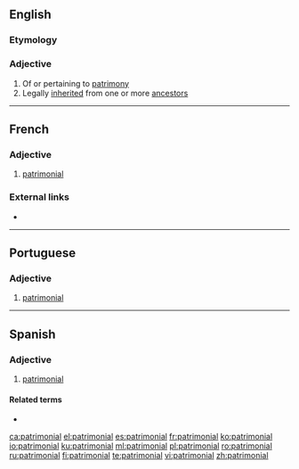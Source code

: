 ==English==

===Etymology===
{{suffix|en|patrimony|al}}

===Adjective===
{{en-adj|-}}

# Of or pertaining to [[patrimony]]
# Legally [[inherited]] from one or more [[ancestor]]s

----

==French==

===Adjective===
{{fr-adj}}

# [[#English|patrimonial]]

===External links===
* {{R:TLFi}}

----

==Portuguese==

===Adjective===
{{pt-adj|patrimonia|l}}

# [[#English|patrimonial]]

----

==Spanish==

===Adjective===
{{es-adj|pl=patrimoniales}}

# [[#English|patrimonial]]

====Related terms====
* {{l|es|patrimonio}}

[[ca:patrimonial]]
[[el:patrimonial]]
[[es:patrimonial]]
[[fr:patrimonial]]
[[ko:patrimonial]]
[[io:patrimonial]]
[[ku:patrimonial]]
[[ml:patrimonial]]
[[pl:patrimonial]]
[[ro:patrimonial]]
[[ru:patrimonial]]
[[fi:patrimonial]]
[[te:patrimonial]]
[[vi:patrimonial]]
[[zh:patrimonial]]